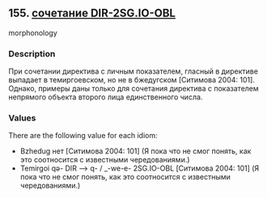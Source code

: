 ## 155. <a href =  'https://agricolamz.github.io/The_Circassian_Isoglosses_Database/155.html'>сочетание DIR-2SG.IO-OBL</a>
morphonology

### Description

При сочетании директива с личным показателем, гласный в директиве выпадает в темиргоевском, но не в бжедугском [Ситимова 2004: 101]. Однако, примеры даны только для сочетания директива с показателем непрямого объекта второго лица единственного числа.

### Values
There are the following value for each idiom:

* Bzhedug  нет [Ситимова 2004: 101] (Я пока что не смог понять, как это соотносится с известными чередованиями.)
* Temirgoi  qə- DIR —> q- / _-we-e- 2SG.IO-OBL [Ситимова 2004: 101] (Я пока что не смог понять, как это соотносится с известными чередованиями.)

